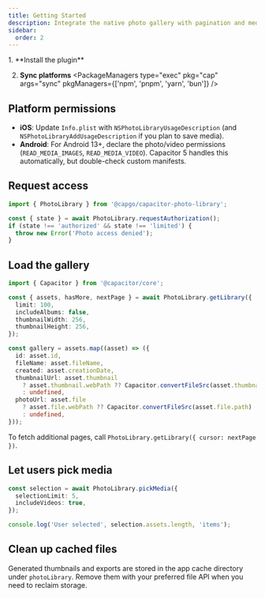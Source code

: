 ```yaml
---
title: Getting Started
description: Integrate the native photo gallery with pagination and media picking.
sidebar:
  order: 2
---
```



<Steps>
1. **Install the plugin**
   <PackageManagers pkg="@capgo/capacitor-photo-library" pkgManagers={['npm', 'pnpm', 'yarn', 'bun']} />

2. **Sync platforms**
   <PackageManagers type="exec" pkg="cap" args="sync" pkgManagers={['npm', 'pnpm', 'yarn', 'bun']} />
</Steps>

## Platform permissions

- **iOS**: Update `Info.plist` with `NSPhotoLibraryUsageDescription` (and `NSPhotoLibraryAddUsageDescription` if you plan to save media).
- **Android**: For Android 13+, declare the photo/video permissions (`READ_MEDIA_IMAGES`, `READ_MEDIA_VIDEO`). Capacitor 5 handles this automatically, but double-check custom manifests.

## Request access

```typescript
import { PhotoLibrary } from '@capgo/capacitor-photo-library';

const { state } = await PhotoLibrary.requestAuthorization();
if (state !== 'authorized' && state !== 'limited') {
  throw new Error('Photo access denied');
}
```

## Load the gallery

```typescript
import { Capacitor } from '@capacitor/core';

const { assets, hasMore, nextPage } = await PhotoLibrary.getLibrary({
  limit: 100,
  includeAlbums: false,
  thumbnailWidth: 256,
  thumbnailHeight: 256,
});

const gallery = assets.map((asset) => ({
  id: asset.id,
  fileName: asset.fileName,
  created: asset.creationDate,
  thumbnailUrl: asset.thumbnail
    ? asset.thumbnail.webPath ?? Capacitor.convertFileSrc(asset.thumbnail.path)
    : undefined,
  photoUrl: asset.file
    ? asset.file.webPath ?? Capacitor.convertFileSrc(asset.file.path)
    : undefined,
}));
```

To fetch additional pages, call `PhotoLibrary.getLibrary({ cursor: nextPage })`.

## Let users pick media

```typescript
const selection = await PhotoLibrary.pickMedia({
  selectionLimit: 5,
  includeVideos: true,
});

console.log('User selected', selection.assets.length, 'items');
```

## Clean up cached files

Generated thumbnails and exports are stored in the app cache directory under `photoLibrary`. Remove them with your preferred file API when you need to reclaim storage.
